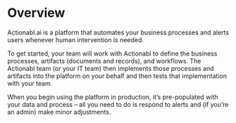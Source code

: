 # Overview

Actionabl.ai is a platform that automates your business processes and alerts users whenever human intervention is needed. 

To get started, your team will work with Actionabl to define the business processes, artifacts (documents and records), and workflows. The Actionabl team (or your IT team) then implements those processes and artifacts into the platform on your behalf and then tests that implementation with your team. 

When you begin using the platform in production, it’s pre-populated with your data and process – all you need to do is respond to alerts and (if you’re an admin) make minor adjustments.

<CardGroup cols="2">
  <Card title="Key Concepts & Terms" icon="sparkles" href="quick-start-guide/key-concepts-terms">

  </Card>

  <Card title="Card" icon="sparkles">

  </Card>
</CardGroup>